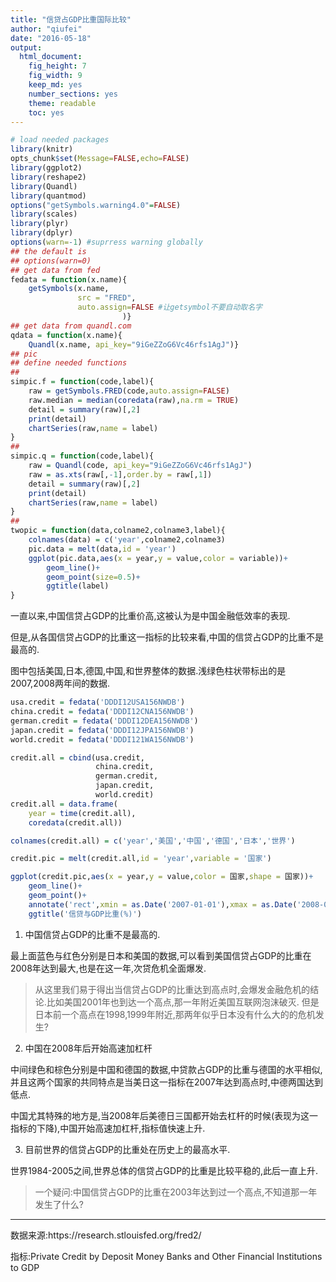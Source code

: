 ```yaml
---
title: "信贷占GDP比重国际比较"
author: "qiufei"
date: "2016-05-18"
output: 
  html_document: 
    fig_height: 7
    fig_width: 9
    keep_md: yes
    number_sections: yes
    theme: readable
    toc: yes
---
```


```r

# load needed packages
library(knitr)
opts_chunk$set(Message=FALSE,echo=FALSE)
library(ggplot2)
library(reshape2)
library(Quandl)
library(quantmod)
options("getSymbols.warning4.0"=FALSE)
library(scales)
library(plyr)
library(dplyr)
options(warn=-1) #suprress warning globally
## the default is
## options(warn=0)
## get data from fed
fedata = function(x.name){
    getSymbols(x.name,
               src = "FRED",
               auto.assign=FALSE #让getsymbol不要自动取名字
                         )}
## get data from quandl.com
qdata = function(x.name){
    Quandl(x.name, api_key="9iGeZZoG6Vc46rfs1AgJ")}
## pic
## define needed functions
## 
simpic.f = function(code,label){
    raw = getSymbols.FRED(code,auto.assign=FALSE)
    raw.median = median(coredata(raw),na.rm = TRUE)
    detail = summary(raw)[,2]
    print(detail)
    chartSeries(raw,name = label)
}
## 
simpic.q = function(code,label){
    raw = Quandl(code, api_key="9iGeZZoG6Vc46rfs1AgJ")
    raw = as.xts(raw[,-1],order.by = raw[,1])
    detail = summary(raw)[,2]
    print(detail)
    chartSeries(raw,name = label)
}
##
twopic = function(data,colname2,colname3,label){
    colnames(data) = c('year',colname2,colname3)
    pic.data = melt(data,id = 'year')
    ggplot(pic.data,aes(x = year,y = value,color = variable))+
        geom_line()+
        geom_point(size=0.5)+
        ggtitle(label)
}


```

一直以来,中国信贷占GDP的比重价高,这被认为是中国金融低效率的表现.

但是,从各国信贷占GDP的比重这一指标的比较来看,中国的信贷占GDP的比重不是最高的.

图中包括美国,日本,德国,中国,和世界整体的数据.浅绿色柱状带标出的是2007,2008两年间的数据.


```r

usa.credit = fedata('DDDI12USA156NWDB')
china.credit = fedata('DDDI12CNA156NWDB')
german.credit = fedata('DDDI12DEA156NWDB')
japan.credit = fedata('DDDI12JPA156NWDB')
world.credit = fedata('DDDI121WA156NWDB')

credit.all = cbind(usa.credit,
                   china.credit,
                   german.credit,
                   japan.credit,
                   world.credit)
credit.all = data.frame(
    year = time(credit.all),
    coredata(credit.all))

colnames(credit.all) = c('year','美国','中国','德国','日本','世界')

credit.pic = melt(credit.all,id = 'year',variable = '国家')

ggplot(credit.pic,aes(x = year,y = value,color = 国家,shape = 国家))+
    geom_line()+
    geom_point()+
    annotate('rect',xmin = as.Date('2007-01-01'),xmax = as.Date('2008-01-01'),ymin = 0,ymax = 200,alpha=0.1,fill = 'green')+
    ggtitle('信贷与GDP比重(%)') 

```



1. 中国信贷占GDP的比重不是最高的.

最上面蓝色与红色分别是日本和美国的数据,可以看到美国信贷占GDP的比重在2008年达到最大,也是在这一年,次贷危机全面爆发.

>从这里我们易于得出当信贷占GDP的比重达到高点时,会爆发金融危机的结论.比如美国2001年也到达一个高点,那一年附近美国互联网泡沫破灭.
>但是日本前一个高点在1998,1999年附近,那两年似乎日本没有什么大的的危机发生?

2. 中国在2008年后开始高速加杠杆

中间绿色和棕色分别是中国和德国的数据,中贷款占GDP的比重与德国的水平相似,并且这两个国家的共同特点是当美日这一指标在2007年达到高点时,中德两国达到低点.

中国尤其特殊的地方是,当2008年后美德日三国都开始去杠杆的时候(表现为这一指标的下降),中国开始高速加杠杆,指标值快速上升.

3. 目前世界的信贷占GDP的比重处在历史上的最高水平.

世界1984-2005之间,世界总体的信贷占GDP的比重是比较平稳的,此后一直上升.

> 一个疑问:中国信贷占GDP的比重在2003年达到过一个高点,不知道那一年发生了什么?


---

数据来源:https://research.stlouisfed.org/fred2/

指标:Private Credit by Deposit Money Banks and Other Financial Institutions to GDP



